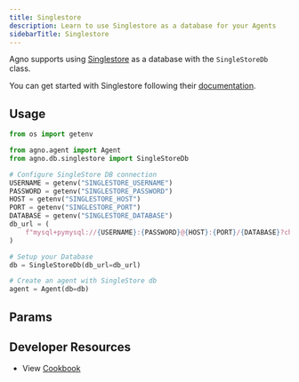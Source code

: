```yaml
---
title: Singlestore
description: Learn to use Singlestore as a database for your Agents
sidebarTitle: Singlestore
---
```


Agno supports using [Singlestore](https://www.singlestore.com/) as a database with the `SingleStoreDb` class.

You can get started with Singlestore following their [documentation](https://docs.singlestore.com/db/v9.0/introduction/).

## Usage

```python singlestore_for_agent.py
from os import getenv

from agno.agent import Agent
from agno.db.singlestore import SingleStoreDb

# Configure SingleStore DB connection
USERNAME = getenv("SINGLESTORE_USERNAME")
PASSWORD = getenv("SINGLESTORE_PASSWORD")
HOST = getenv("SINGLESTORE_HOST")
PORT = getenv("SINGLESTORE_PORT")
DATABASE = getenv("SINGLESTORE_DATABASE")
db_url = (
    f"mysql+pymysql://{USERNAME}:{PASSWORD}@{HOST}:{PORT}/{DATABASE}?charset=utf8mb4"
)

# Setup your Database
db = SingleStoreDb(db_url=db_url)

# Create an agent with SingleStore db
agent = Agent(db=db)
```

## Params

<Snippet file="db-singlestore-params.mdx" />

## Developer Resources

- View [Cookbook](https://github.com/agno-agi/agno/tree/v2.0/cookbook/db/singlestore/singlestore_for_agent.py)
